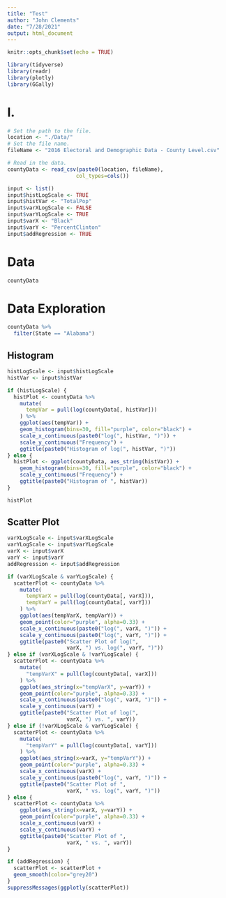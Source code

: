 ```yaml
---
title: "Test"
author: "John Clements"
date: "7/28/2021"
output: html_document
---
```


```r
knitr::opts_chunk$set(echo = TRUE)
```

```r
library(tidyverse)
library(readr)
library(plotly)
library(GGally)
```


# I.

```r
# Set the path to the file.
location <- "./Data/"
# Set the file name.
fileName <- "2016 Electoral and Demographic Data - County Level.csv"

# Read in the data.
countyData <- read_csv(paste0(location, fileName),
                      col_types=cols())
```

```r
input <- list()
input$histLogScale <- TRUE
input$histVar <- "TotalPop"
input$varXLogScale <- FALSE
input$varYLogScale <- TRUE
input$varX <- "Black"
input$varY <- "PercentClinton"
input$addRegression <- TRUE
```

# Data

```r
countyData
```


# Data Exploration

```r
countyData %>%
  filter(State == "Alabama")
```


## Histogram

```r
histLogScale <- input$histLogScale
histVar <- input$histVar

if (histLogScale) {
  histPlot <- countyData %>%
    mutate(
      tempVar = pull(log(countyData[, histVar]))
    ) %>%
    ggplot(aes(tempVar)) + 
    geom_histogram(bins=30, fill="purple", color="black") + 
    scale_x_continuous(paste0("log(", histVar, ")")) +
    scale_y_continuous("Frequency") + 
    ggtitle(paste0("Histogram of log(", histVar, ")"))
} else {
  histPlot <- ggplot(countyData, aes_string(histVar)) + 
    geom_histogram(bins=30, fill="purple", color="black") + 
    scale_y_continuous("Frequency") + 
    ggtitle(paste0("Histogram of ", histVar))
}

histPlot
```

## Scatter Plot

```r
varXLogScale <- input$varXLogScale 
varYLogScale <- input$varYLogScale
varX <- input$varX 
varY <- input$varY
addRegression <- input$addRegression

if (varXLogScale & varYLogScale) {
  scatterPlot <- countyData %>%
    mutate(
      tempVarX = pull(log(countyData[, varX])),
      tempVarY = pull(log(countyData[, varY]))
    ) %>%
    ggplot(aes(tempVarX, tempVarY)) + 
    geom_point(color="purple", alpha=0.33) + 
    scale_x_continuous(paste0("log(", varX, ")")) +
    scale_y_continuous(paste0("log(", varY, ")")) + 
    ggtitle(paste0("Scatter Plot of log(", 
                   varX, ") vs. log(", varY, ")"))
} else if (varXLogScale & !varYLogScale) {
  scatterPlot <- countyData %>%
    mutate(
      "tempVarX" = pull(log(countyData[, varX]))
    ) %>%
    ggplot(aes_string(x="tempVarX", y=varY)) + 
    geom_point(color="purple", alpha=0.33) + 
    scale_x_continuous(paste0("log(", varX, ")")) +
    scale_y_continuous(varY) + 
    ggtitle(paste0("Scatter Plot of log(", 
                   varX, ") vs. ", varY))
} else if (!varXLogScale & varYLogScale) {
  scatterPlot <- countyData %>%
    mutate(
      "tempVarY" = pull(log(countyData[, varY]))
    ) %>%
    ggplot(aes_string(x=varX, y="tempVarY")) + 
    geom_point(color="purple", alpha=0.33) + 
    scale_x_continuous(varX) +
    scale_y_continuous(paste0("log(", varY, ")")) + 
    ggtitle(paste0("Scatter Plot of ", 
                   varX, " vs. log(", varY, ")"))
} else {
  scatterPlot <- countyData %>%
    ggplot(aes_string(x=varX, y=varY)) + 
    geom_point(color="purple", alpha=0.33) + 
    scale_x_continuous(varX) +
    scale_y_continuous(varY) + 
    ggtitle(paste0("Scatter Plot of ", 
                   varX, " vs. ", varY))
}

if (addRegression) {
  scatterPlot <- scatterPlot +
  geom_smooth(color="grey20")
}
suppressMessages(ggplotly(scatterPlot)) 
```








